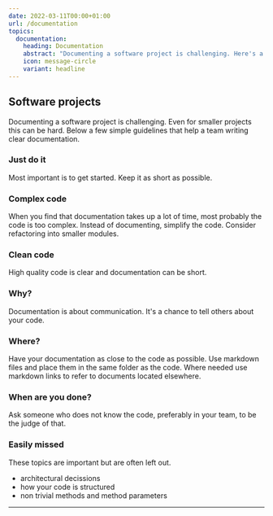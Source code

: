 ```yaml
---
date: 2022-03-11T00:00+01:00
url: /documentation
topics:
  documentation:
    heading: Documentation
    abstract: "Documenting a software project is challenging. Here's a few simple guidelines that help a team writing clear documentation."
    icon: message-circle
    variant: headline
---
```

## Software projects

Documenting a software project is challenging. Even for smaller projects this can be hard. Below a few simple guidelines that help a team writing clear documentation.

### Just do it

Most important is to get started. Keep it as short as possible.

### Complex code

When you find that documentation takes up a lot of time, most probably the code is too complex. Instead of documenting, simplify the code. Consider refactoring into smaller modules.

### Clean code

High quality code is clear and documentation can be short.

### Why?

Documentation is about communication. It's a chance to tell others about your code.

### Where?

Have your documentation as close to the code as possible. Use markdown files and place them in the same folder as the code. Where needed use markdown links to refer to documents located elsewhere.

### When are you done?

Ask someone who does not know the code, preferably in your team, to be the judge of that.

### Easily missed

These topics are important but are often left out.

* architectural decissions
* how your code is structured
* non trivial methods and method parameters

---
